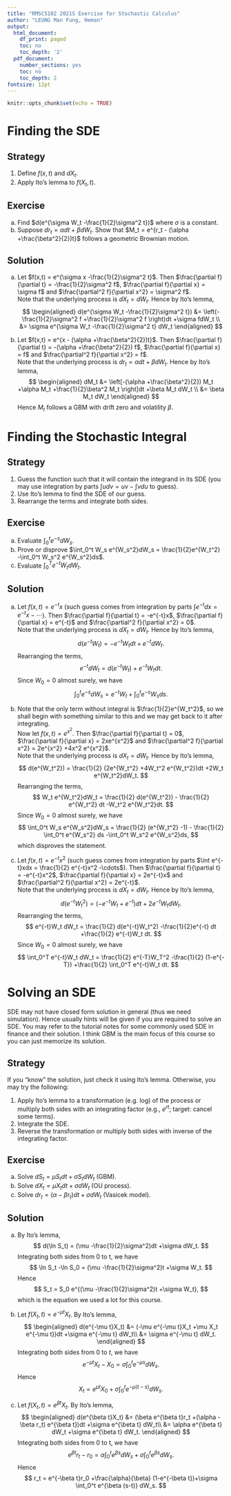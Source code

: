 ```yaml
---
title: "RMSC5102 2021S Exercise for Stochastic Calculus"
author: "LEUNG Man Fung, Heman"
output:
  html_document:
    df_print: paged
    toc: no
    toc_depth: '2'
  pdf_document:
    number_sections: yes
    toc: no
    toc_depth: 2
fontsize: 12pt
---
```


```r
knitr::opts_chunk$set(echo = TRUE)
```

# Finding the SDE
## Strategy
1) Define $f(x,t)$ and $dX_t$.  
2) Apply Ito's lemma to $f(X_t,t)$.


## Exercise
a) Find $d(e^{\sigma W_t -\frac{1}{2}\sigma^2 t})$ where $\sigma$ is a constant.  
b) Suppose $dr_t = \alpha dt +\beta dW_t$. Show that $M_t = e^{r_t - (\alpha +\frac{\beta^2}{2})t}$ follows a geometric Brownian motion.

## Solution
a) Let $f(x,t) = e^{\sigma x -\frac{1}{2}\sigma^2 t}$. Then $\frac{\partial f}{\partial t} = -\frac{1}{2}\sigma^2 f$, $\frac{\partial f}{\partial x} = \sigma f$ and $\frac{\partial^2 f}{\partial x^2} = \sigma^2 f$.  
Note that the underlying process is $dX_t = dW_t$. Hence by Ito's lemma,
$$
\begin{aligned}
d(e^{\sigma W_t -\frac{1}{2}\sigma^2 t}) &= \left(-\frac{1}{2}\sigma^2 f +\frac{1}{2}\sigma^2 f  \right)dt +\sigma fdW_t \\
&= \sigma e^{\sigma W_t -\frac{1}{2}\sigma^2 t} dW_t
\end{aligned}
$$

b) Let $f(x,t) = e^{x - (\alpha +\frac{\beta^2}{2})t}$. Then $\frac{\partial f}{\partial t} = -(\alpha +\frac{\beta^2}{2}) f$, $\frac{\partial f}{\partial x} = f$ and $\frac{\partial^2 f}{\partial x^2} = f$.  
Note that the underlying process is $dr_t = \alpha dt +\beta dW_t$. Hence by Ito's lemma,
$$
\begin{aligned}
dM_t &= \left[-(\alpha +\frac{\beta^2}{2}) M_t +\alpha M_t +\frac{1}{2}\beta^2 M_t  \right]dt +\beta M_t dW_t \\
&= \beta M_t dW_t
\end{aligned}
$$
Hence $M_t$ follows a GBM with drift zero and volatility $\beta$.

# Finding the Stochastic Integral
## Strategy
1) Guess the function such that it will contain the integrand in its SDE (you may use integration by parts $\int udv = uv - \int vdu$ to guess).  
2) Use Ito's lemma to find the SDE of our guess.  
3) Rearrange the terms and integrate both sides.  

## Exercise
a) Evaluate $\int_0^t e^{-s}dW_s$.  
b) Prove or disprove $\int_0^t W_s e^{W_s^2}dW_s = \frac{1}{2}e^{W_t^2} -\int_0^t W_s^2 e^{W_s^2}ds$.  
c) Evaluate $\int_0^T e^{-t}W_t dW_t$.  

## Solution
a) Let $f(x,t) = e^{-t}x$ (such guess comes from integration by parts $\int e^{-t}dx = e^{-t}x -\cdots$). Then $\frac{\partial f}{\partial t} = -e^{-t}x$, $\frac{\partial f}{\partial x} = e^{-t}$ and $\frac{\partial^2 f}{\partial x^2} = 0$.  
Note that the underlying process is $dX_t = dW_t$. Hence by Ito's lemma,
$$
d(e^{-t}W_t) = -e^{-t}W_t dt +e^{-t}dW_t.
$$
Rearranging the terms,
$$
e^{-t}dW_t = d(e^{-t}W_t) +e^{-t}W_t dt.
$$
Since $W_0=0$ almost surely, we have
$$
\int_0^t e^{-s}dW_s = e^{-t}W_t +\int_0^t e^{-s}W_s ds.
$$

b) Note that the only term without integral is $\frac{1}{2}e^{W_t^2}$, so we shall begin with something similar to this and we may get back to it after integrating.  
Now let $f(x,t) = e^{x^2}$. Then $\frac{\partial f}{\partial t} = 0$, $\frac{\partial f}{\partial x} = 2xe^{x^2}$ and $\frac{\partial^2 f}{\partial x^2} = 2e^{x^2} +4x^2 e^{x^2}$.  
Note that the underlying process is $dX_t = dW_t$. Hence by Ito's lemma,
$$
d(e^{W_t^2}) = \frac{1}{2} (2e^{W_t^2} +4W_t^2 e^{W_t^2})dt +2W_t e^{W_t^2}dW_t.
$$
Rearranging the terms,
$$
W_t e^{W_t^2}dW_t = \frac{1}{2} d(e^{W_t^2}) - \frac{1}{2} e^{W_t^2} dt -W_t^2 e^{W_t^2}dt.
$$
Since $W_0=0$ almost surely, we have
$$
\int_0^t W_s e^{W_s^2}dW_s = \frac{1}{2} (e^{W_t^2} -1) - \frac{1}{2} \int_0^t e^{W_s^2} ds -\int_0^t W_s^2 e^{W_s^2}ds,
$$
which disproves the statement.

c) Let $f(x,t) = e^{-t}x^2$ (such guess comes from integration by parts $\int e^{-t}xdx = \frac{1}{2} e^{-t}x^2 -\cdots$). Then $\frac{\partial f}{\partial t} = -e^{-t}x^2$, $\frac{\partial f}{\partial x} = 2e^{-t}x$ and $\frac{\partial^2 f}{\partial x^2} = 2e^{-t}$.  
Note that the underlying process is $dX_t = dW_t$. Hence by Ito's lemma,
$$
d(e^{-t}W_t^2) = (-e^{-t}W_t +e^{-t}) dt +2e^{-t}W_t dW_t.
$$
Rearranging the terms,
$$
e^{-t}W_t dW_t = \frac{1}{2} d(e^{-t}W_t^2) -\frac{1}{2}e^{-t} dt +\frac{1}{2} e^{-t}W_t dt.
$$
Since $W_0=0$ almost surely, we have
$$
\int_0^T e^{-t}W_t dW_t = \frac{1}{2} e^{-T}W_T^2 -\frac{1}{2} (1-e^{-T}) +\frac{1}{2} \int_0^T e^{-t}W_t dt.
$$

# Solving an SDE
SDE may not have closed form solution in general (thus we need simulation). Hence usually hints will be given if you are required to solve an SDE. You may refer to the tutorial notes for some commonly used SDE in finance and their solution. I think GBM is the main focus of this course so you can just memorize its solution.  

## Strategy
If you "know" the solution, just check it using Ito's lemma. Otherwise, you may try the following:  

1) Apply Ito's lemma to a transformation (e.g. log) of the process or multiply both sides with an integrating factor (e.g., $e^{rt}$; target: cancel some terms).  
2) Integrate the SDE.  
3) Reverse the transformation or multiply both sides with inverse of the integrating factor.

## Exercise
a) Solve $dS_t = \mu S_tdt +\sigma S_t dW_t$ (GBM).  
b) Solve $dX_t = \mu X_tdt +\sigma dW_t$ (OU process).  
c) Solve $dr_t = (\alpha -\beta r_t)dt +\sigma dW_t$ (Vasicek model).

## Solution
a) By Ito's lemma,
$$
d(\ln S_t) = (\mu -\frac{1}{2}\sigma^2)dt +\sigma dW_t.
$$
Integrating both sides from 0 to t, we have
$$
\ln S_t -\ln S_0 = (\mu -\frac{1}{2}\sigma^2)t +\sigma W_t.
$$
Hence
$$
S_t = S_0 e^{(\mu -\frac{1}{2}\sigma^2)t +\sigma W_t},
$$
which is the equation we used a lot for this course.

b) Let $f(X_t,t) = e^{-\mu t}X_t$. By Ito's lemma,
$$
\begin{aligned}
d(e^{-\mu t}X_t) &= (-\mu e^{-\mu t}X_t +\mu X_t e^{-\mu t})dt +\sigma e^{-\mu t} dW_t\\
&= \sigma e^{-\mu t} dW_t.
\end{aligned}
$$
Integrating both sides from 0 to $t$, we have
$$
e^{-\mu t}X_t - X_0 = \sigma \int_0^t e^{-\mu s} dW_s.
$$
Hence
$$
X_t = e^{\mu t}X_0 +\sigma \int_0^t e^{-\mu (t-s)} dW_s.
$$

c) Let $f(X_t,t) = e^{\beta t}X_t$. By Ito's lemma,
$$
\begin{aligned}
d(e^{\beta t}X_t) &= (\beta e^{\beta t}r_t +(\alpha -\beta r_t) e^{\beta t})dt +\sigma e^{\beta t} dW_t\\
&= \alpha e^{\beta t} dW_t +\sigma e^{\beta t} dW_t.
\end{aligned}
$$
Integrating both sides from 0 to t, we have
$$
e^{\beta t}r_t - r_0 = \alpha \int_0^t e^{\beta s} dW_s +\sigma \int_0^t e^{\beta s} dW_s.
$$
Hence
$$
r_t = e^{-\beta t}r_0 +\frac{\alpha}{\beta} (1-e^{-\beta t})+\sigma \int_0^t e^{\beta (s-t)} dW_s.
$$